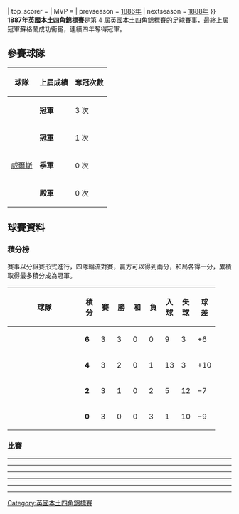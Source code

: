 {{國內足球盃賽賽季
| event_name   = 英國本土四角錦標賽
| year         = 1887年
| country      = UK
| num_season   = 4
| title_holder = {{fb|SCO}} / <br>{{fb|ENG}}
| result_th    = 冠軍 / 亞軍
| dates        = 1887年2月5日–<br>1887年3月21日
| num_teams    = 4
| venues       = 
| champion     = {{fb|SCO}}
| count        = 4
| runner_up    = {{fb|ENG}}
| matches      = 6
| goals        = 28
| attendance   = {{#expr:}}
| top_scorer   = 
| MVP          = 
| prevseason   = [[1886年英國本土四角錦標賽|1886年]]
| nextseason   = [[1888年英國本土四角錦標賽|1888年]]
}}
'''1887年英國本土四角錦標賽'''是第 4 屆[[英國本土四角錦標賽|英國本土四角錦標賽]]的足球賽事，最終上屆冠軍蘇格蘭成功衞冕，連續四年奪得冠軍。

== 參賽球隊 ==
{| class="wikitable" style="text-align: center" border="1"
|-
! 球隊
! 上屆成績
! 奪冠次數
|-
| {{fb|SCO}} || '''冠軍''' || 3 次
|-
| {{fb|ENG}} || '''冠軍''' || 1 次
|-
| {{flagicon|Wales}} [[威爾斯足球代表隊|威爾斯]] || '''季軍''' || 0 次
|-
| {{fb|IRE}} || '''殿軍''' || 0 次
|}

==球賽資料==
===積分榜===
賽事以分組賽形式進行，四隊輪流對賽，贏方可以得到兩分，和局各得一分，累積取得最多積分成為冠軍。
{| class="wikitable" style="text-align:center;"
|-
!width=150|球隊
!width=20|積分
!width=20|賽
!width=20|勝
!width=20|和
!width=20|負
!width=20|入球
!width=20|失球
!width=20|球差
|- style="background:#ccffcc;"
|style="text-align:left;"|{{fb|SCO}}
|'''6'''||3||3||0||0||9||3||+6
|- 
|style="text-align:left;"|{{fb|ENG}}
|'''4'''||3||2||0||1||13||3||+10 
|-
|style="text-align:left;"|{{fb|IRE}}
|'''2'''||3||1||0||2||5||12||−7
|-
|style="text-align:left;"|{{fb|WAL}}
|'''0'''||3||0||0||3||1||10||−9
|}
===比賽===
----
{{footballbox |
 | date = 1887年2月5日
 | team1 = {{fb-rt|ENG}}
 | score = 7–0
 | team2 = {{fb|IRE}}
 | goals1 =  Tinsley Lindley {{goal|}}{{goal|}}{{goal|}}<br>Fred Dewhurst {{goal|}}{{goal|}}<br>William Cobbold {{goal|}}{{goal|}}
 | goals2 =   
 | stadium = [[謝菲爾德|謝菲爾德]]，[[巴拉摩徑球場|巴拉摩徑球場]] }}
----
{{footballbox |
 | date = 1887年2月19日
 | team1 = {{fb-rt|SCO}}
 | score = 4–1
 | team2 = {{fb|IRE}}
 | goals1 =  William Watt {{goal|}}<br>Thomas Jenkinson {{goal|}}<br>William Johnstone {{goal|}}<br>James Lowe {{goal|}}
 | goals2 =  Frederick Browne {{goal|}}
 | stadium = [[格拉斯哥|格拉斯哥]]，[[德拉根斯公園球場|德拉根斯公園球場]] }}
----
{{footballbox |
 | date = 1887年2月28日
 | team1 = {{fb-rt|ENG}}
 | score = 4–0
 | team2 = {{fb|WAL}}
 | goals1 =  Tinsley Lindley {{goal|}}{{goal|}}<br>William Cobbold {{goal|}}<br>[[烏龍球|烏龍球]] {{goal|}}
 | goals2 =   
 | stadium = [[倫敦|倫敦]]，[[堅靈頓橢圓球場|堅靈頓橢圓球場]] }}
----
{{footballbox |
 | date = 1887年3月12日
 | team1 = {{fb-rt|IRE}}
 | score = 4–1
 | team2 = {{fb|WAL}}
 | goals1 = Olphie Stanfield {{goal|}}<br>Frederick Browne {{goal|}}<br>Jack Peden {{goal|}}<br>Joe Sherrard {{goal|}}
 | goals2 = Henry Sabine {{goal|}}
 | stadium = [[貝爾法斯特|貝爾法斯特]]，[[阿爾斯特板球場|阿爾斯特板球場]] }}
----
{{footballbox |
 | date = 1887年3月19日
 | team1 = {{fb-rt|ENG}}
 | score = 2–3
 | team2 = {{fb|SCO}}
 | goals1 =Tinsley Lindley {{goal|}}<br>Fred Dewhurst {{goal|}}
 | goals2 = James McCall {{goal|}}<br>Leitch Keir {{goal|}}<br>James Allan {{goal|}}<br>
 | stadium = [[布萊克本|布萊克本]]，[[利明頓路球場|利明頓路球場]] }}
----
{{footballbox |
 | date = 1887年3月21日
 | team1 = {{fb-rt|WAL}}
 | score = 0–2
 | team2 = {{fb|SCO}}
 | goals1 =   
 | goals2 = James Allan {{goal|}}<br>William Robertson {{goal|}}
 | stadium = [[雷克瑟姆|雷克瑟姆]]，[[跑馬廳球場|跑馬廳球場]]}}
[[Category:英國本土四角錦標賽|Category:英國本土四角錦標賽]]